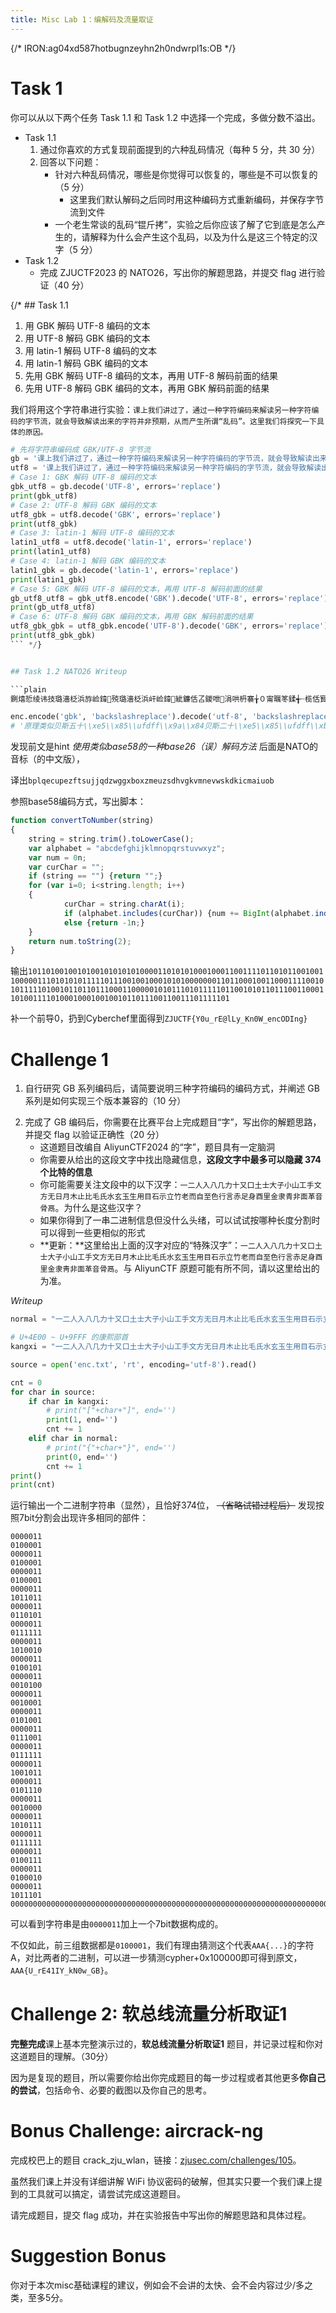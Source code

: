 ```yaml
---
title: Misc Lab 1：编解码及流量取证
---
```



{/* IRON:ag04xd587hotbugnzeyhn2h0ndwrpl1s:OB */}


<PasswordContainer md5="cda2ff6face246d613888ee59694bde6">

# Task 1

<Card type="task" title="任务">
你可以从以下两个任务 Task 1.1 和 Task 1.2 中选择一个完成，多做分数不溢出。

- Task 1.1
    1. 通过你喜欢的方式复现前面提到的六种乱码情况（每种 5 分，共 30 分）
    2. 回答以下问题：
        - 针对六种乱码情况，哪些是你觉得可以恢复的，哪些是不可以恢复的（5 分）
            - 这里我们默认解码之后同时用这种编码方式重新编码，并保存字节流到文件
        - 一个老生常谈的乱码“锟斤拷”，实验之后你应该了解了它到底是怎么产生的，请解释为什么会产生这个乱码，以及为什么是这三个特定的汉字（5 分） 
- Task 1.2
    - 完成 ZJUCTF2023 的 NATO26，写出你的解题思路，并提交 flag 进行验证（40 分）

</Card>



{/* ## Task 1.1

1. 用 GBK 解码 UTF-8 编码的文本
2. 用 UTF-8 解码 GBK 编码的文本
3. 用 latin-1 解码 UTF-8 编码的文本
4. 用 latin-1 解码 GBK 编码的文本
5. 先用 GBK 解码 UTF-8 编码的文本，再用 UTF-8 解码前面的结果
6. 先用 UTF-8 解码 GBK 编码的文本，再用 GBK 解码前面的结果

我们将用这个字符串进行实验：`课上我们讲过了，通过一种字符编码来解读另一种字符编码的字节流，就会导致解读出来的字符并非预期，从而产生所谓“乱码”。这里我们将探究一下具体的原因。`

```python
# 先将字符串编码成 GBK/UTF-8 字节流   
gb = '课上我们讲过了，通过一种字符编码来解读另一种字符编码的字节流，就会导致解读出来的字符并非预期，从而产生所谓“乱码”。这里我们将探究一下具体的原因。'.encode('GBK')
utf8 = '课上我们讲过了，通过一种字符编码来解读另一种字符编码的字节流，就会导致解读出来的字符并非预期，从而产生所谓“乱码”。这里我们将探究一下具体的原因。'.encode('UTF-8')
# Case 1: GBK 解码 UTF-8 编码的文本
gbk_utf8 = gb.decode('UTF-8', errors='replace')
print(gbk_utf8)
# Case 2: UTF-8 解码 GBK 编码的文本
utf8_gbk = utf8.decode('GBK', errors='replace')
print(utf8_gbk)
# Case 3: latin-1 解码 UTF-8 编码的文本
latin1_utf8 = utf8.decode('latin-1', errors='replace')
print(latin1_utf8)
# Case 4: latin-1 解码 GBK 编码的文本
latin1_gbk = gb.decode('latin-1', errors='replace')
print(latin1_gbk)
# Case 5: GBK 解码 UTF-8 编码的文本，再用 UTF-8 解码前面的结果
gb_utf8_utf8 = gbk_utf8.encode('GBK').decode('UTF-8', errors='replace')
print(gb_utf8_utf8)
# Case 6: UTF-8 解码 GBK 编码的文本，再用 GBK 解码前面的结果
utf8_gbk_gbk = utf8_gbk.encode('UTF-8').decode('GBK', errors='replace')
print(utf8_gbk_gbk)
``` */}


## Task 1.2 NATO26 Writeup

```plain
鍘熺悊绫讳技璐濇柉浜斿崄鍏﷿殑璐濇柉浜屽崄鍏﷿紪鐮佸叾鍐呭﷿涓哄枬褰╁０甯曞笗鍒╅┈榄佸寳鍏嬪洖闊虫煡鐞嗗潎鍖€甯曞笗鍥為煶绁栭瞾浜虹嫄姝ユ帰鎴堝﷿鎷夊潎鍖€鏈变附鍙舵湵涓藉彾榄佸寳鍏嬪痉灏斿﷿绁栭瞾浜哄▉澹﷿繉楂樺皵澶﷿悆楂樺皵澶﷿悆鍩冨厠鏂﷿皠绾垮枬褰╁０濂ユ柉鍗″焹鍏嬫柉灏勭嚎绁栭瞾浜洪害鍏嬪洖闊冲潎鍖€绁栭瞾浜哄﷿鎷夊痉灏斿﷿閰掑簵鑳滃埄鑰呴珮灏斿か鐞冨叕鏂よ儨鍒╄€呴害鍏嬪崄涓€鏈堝洖闊宠儨鍒╄€呭▉澹﷿繉濉炴媺鍏﷿枻寰峰皵濉斿叕鏂ゅ嵃搴︽煡鐞嗛害鍏嬮樋灏旀硶鍗板害鍧囧寑濂ユ柉鍗″枬褰╁０
```

```python
enc.encode('gbk', 'backslashreplace').decode('utf-8', 'backslashreplace')
# '原理类似贝斯五十\\xe5\\x85\\ufdff\\x9a\\x84贝斯二十\\xe5\\x85\\ufdff\\xbc\\x96码其内\\xe5\\ufdff为喝彩声帕帕利马魁北克回音查理均\\xe5\\x8c\\u20ac帕帕回音祖鲁人狐步探戈\\xe5\\ufdff拉均\\xe5\\x8c\\u20ac朱丽叶朱丽叶魁北克德尔\\xe5\\ufdff祖鲁人威\\xe5\\xa3\\ufdff\\xbf\\x8c高尔\\xe5\\xa4\\ufdff\\x90\\x83高尔\\xe5\\xa4\\ufdff\\x90\\x83埃克\\xe6\\x96\\ufdff\\xb0\\x84线喝彩声奥斯卡埃克斯射线祖鲁人麦克回音均\\xe5\\x8c\\u20ac祖鲁人\\xe5\\ufdff拉德尔\\xe5\\ufdff酒店胜利者高尔夫球公斤胜利\\xe8\\u20ac\\x85麦克十\\xe4\\xb8\\u20ac月回音胜利\\xe8\\u20ac\\x85威\\xe5\\xa3\\ufdff\\xbf\\x8c塞拉\\xe5\\x85\\ufdff\\x96\\xa4德尔塔公斤印度查理麦克阿尔法印度均匀奥斯卡喝彩声'
```

发现前文是hint *使用类似base58的一种base26（误）解码方法* 后面是NATO的音标（的中文版），

译出`bplqecupezftsujjqdzwggxboxzmeuzsdhvgkvmnevwskdkicmaiuob`

参照base58编码方式，写出脚本：

```js
function convertToNumber(string)
{
    string = string.trim().toLowerCase();
    var alphabet = "abcdefghijklmnopqrstuvwxyz";
    var num = 0n;
    var curChar = "";
    if (string == "") {return "";}
    for (var i=0; i<string.length; i++)
    {
            curChar = string.charAt(i);
            if (alphabet.includes(curChar)) {num += BigInt(alphabet.indexOf(curChar) ) * 26n ** BigInt(string.length-i-1);}
            else {return -1n;}
    }
    return num.toString(2);
}
```

输出<code style="    word-break: break-all;">101101001001010010101010100001101010100010001100111101101011001001100000111010101011111011100100100010101000000011011000100110001111001010111110100101101101110001100000101011101011111011001010110111001100011010011110100010001001001011011100110011101111101</code>

补一个前导0，扔到Cyberchef里面得到`ZJUCTF{Y0u_rE@lLy_Kn0W_encODIng}`


# Challenge 1

<Card type="task" title="任务">

1. 自行研究 GB 系列编码后，请简要说明三种字符编码的编码方式，并阐述 GB 系列是如何实现三个版本兼容的（10 分）

</Card>



<Card type="task" title="任务" >

2. 完成了 GB 编码后，你需要在比赛平台上完成题目“字”，写出你的解题思路，并提交 flag 以验证正确性（20 分）
    - 这道题目改编自 AliyunCTF2024 的“字”，题目具有一定脑洞
    - 你需要从给出的这段文字中找出隐藏信息，**这段文字中最多可以隐藏 374 个比特的信息**
    - 你可能需要关注文段中的以下汉字：`一二人入八几力十又口土士大子小山工手文方无日月木止比毛氏水玄玉生用目石示立竹老而自至色行言赤足身酉里金隶青非面革音骨鬲`。为什么是这些汉字？
    - 如果你得到了一串二进制信息但没什么头绪，可以试试按哪种长度分割时可以得到一些更相似的形式
    - **更新：**这里给出上面的汉字对应的“特殊汉字”：`⼀⼆⼈⼊⼋⼏⼒⼗⼜⼝⼟⼠⼤⼦⼩⼭⼯⼿⽂⽅⽆⽇⽉⽊⽌⽐⽑⽒⽔⽞⽟⽣⽤⽬⽯⽰⽴⽵⽼⽽⾃⾄⾊⾏⾔⾚⾜⾝⾣⾥⾦⾪⾭⾮⾯⾰⾳⾻⿀`。与 AliyunCTF 原题可能有所不同，请以这里给出的为准。

</Card>

*Writeup*


```python
normal = "一二人入八几力十又口土士大子小山工手文方无日月木止比毛氏水玄玉生用目石示立竹老而自至色行言赤足身酉里金隶青非面革音骨鬲"

# U+4E00 ~ U+9FFF 的康熙部首
kangxi = "⼀⼆⼈⼊⼋⼏⼒⼗⼜⼝⼟⼠⼤⼦⼩⼭⼯⼿⽂⽅⽆⽇⽉⽊⽌⽐⽑⽒⽔⽞⽟⽣⽤⽬⽯⽰⽴⽵⽼⽽⾃⾄⾊⾏⾔⾚⾜⾝⾣⾥⾦⾪⾭⾮⾯⾰⾳⾻⿀"

source = open('enc.txt', 'rt', encoding='utf-8').read()

cnt = 0
for char in source:
    if char in kangxi:
        # print("["+char+"]", end='')
        print(1, end='')
        cnt += 1
    elif char in normal:
        # print("{"+char+"}", end='')
        print(0, end='')
        cnt += 1
print()
print(cnt)
```

运行输出一个二进制字符串（显然），且恰好374位， ~~（省略试错过程后）~~ 发现按照7bit分割会出现许多相同的部件：

```plain
0000011
0100001
0000011
0100001
0000011
0100001
0000011
1011011
0000011
0110101
0000011
0111111
0000011
1010010
0000011
0100101
0000011
0010100
0000011
0010001
0000011
0101001
0000011
0111001
0000011
0111111
0000011
1001011
0000011
0101110
0000011
0010000
0000011
1010111
0000011
0111111
0000011
0100111
0000011
0100010
0000011
1011101
00000000000000000000000000000000000000000000000000000000000000000000000000000000
```

可以看到字符串是由`0000011`加上一个7bit数据构成的。

不仅如此，前三组数据都是`0100001`，我们有理由猜测这个代表`AAA{...}`的字符A，对比两者的二进制，可以进一步猜测cypher+0x100000即可得到原文，`AAA{U_rE41IY_kN0w_GB}`。


# Challenge 2: 软总线流量分析取证1


<Card type="task" title="任务">

**完整完成**课上基本完整演示过的，**软总线流量分析取证1** 题目，并记录过程和你对这道题目的理解。（30分）

因为是复现的题目，所以需要你给出你完成题目的每一步过程或者其他更多**你自己的尝试**，包括命令、必要的截图以及你自己的思考。

</Card>

# Bonus Challenge: aircrack-ng

<Card type="task" title="任务">

完成校巴上的题目 crack_zju_wlan，链接：[zjusec.com/challenges/105](https://zjusec.com/challenges/105)。

虽然我们课上并没有详细讲解 WiFi 协议密码的破解，但其实只要一个我们课上提到的工具就可以搞定，请尝试完成这道题目。

请完成题目，提交 flag 成功，并在实验报告中写出你的解题思路和具体过程。

</Card>

# Suggestion Bonus

<Card type="task" title="任务">

你对于本次misc基础课程的建议，例如会不会讲的太快、会不会内容过少/多之类，至多5分。

</Card>

</PasswordContainer>